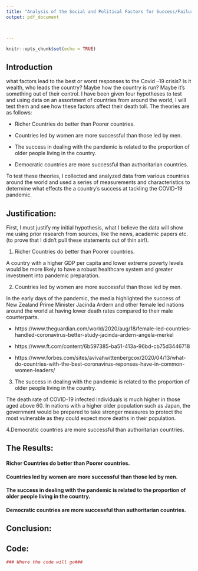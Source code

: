 ```yaml
---
title: "Analysis of the Social and Political Factors for Success/Failure in Tackling the Covid-19 Pandemic  "
output: pdf_document



---
```


```r
knitr::opts_chunk$set(echo = TRUE)
```

## Introduction

what factors lead to the best or worst responses to the Covid –19 crisis? Is it wealth, who leads the country? Maybe how the country is run? Maybe it's something out of their control. I have been given four hypotheses to test and using data on an assortment of countries from around the world, I will test them and see how these factors affect their death toll. The theories are as follows:

* Richer Countries do better than Poorer countries. 

* Countries led by women are more successful than those led by men. 

* The success in dealing with the pandemic is related to the proportion of older people living in the country. 

* Democratic countries are more successful than authoritarian countries. 

To test these theories, I collected and analyzed data from various countries around the world and used a series of measurements and characteristics to determine what effects the a country's success at tackling the COVID-19 pandemic. 

## Justification:
First, I must justify my initial hypothesis, what I believe the data will show me using prior research from sources, like the news, academic papers etc. (to prove that I didn't pull these statements out of thin air!). 

1. Richer Countries do better than Poorer countries.

A country with a higher GDP per capita and lower extreme poverty levels would be more likely to have a robust healthcare system and greater investment into pandemic preparation.



2. Countries led by women are more successful than those led by men. 

In the early days of the pandemic, the media highlighted the success of New Zealand Prime Minister Jacinda Ardern and other female led nations around the world at having lower death rates compared to their male counterparts.

* https://www.theguardian.com/world/2020/aug/18/female-led-countries-handled-coronavirus-better-study-jacinda-ardern-angela-merkel

* https://www.ft.com/content/6b597385-ba51-413a-96bd-cb75d3446718

* https://www.forbes.com/sites/avivahwittenbergcox/2020/04/13/what-do-countries-with-the-best-coronavirus-reponses-have-in-common-women-leaders/

3. The success in dealing with the pandemic is related to the proportion of older people living in the country. 

The death rate of COVID-19 infected individuals is much higher in those aged above 60. In nations with a higher older population such as Japan, the government would be prepared to take stronger measures to protect the most vulnerable as they could expect more deaths in their population.

4.Democratic countries are more successful than authoritarian countries. 

## The Results:

#### Richer Countries do better than Poorer countries.

#### Countries led by women are more successful than those led by men.  

#### The success in dealing with the pandemic is related to the proportion of older people living in the country.

#### Democratic countries are more successful than authoritarian countries.


## Conclusion:

## Code:

```r
### Where the code will go###

```


